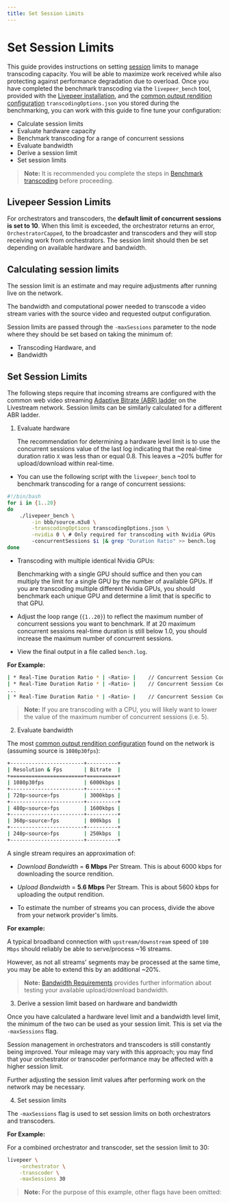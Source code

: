 ```yaml
---
title: Set Session Limits
---
```


# Set Session Limits

This guide provides instructions on setting [session](/video-miners/terminology#session) limits to manage transcoding capacity. You will be able to maximize work received while also protecting against performance degradation due to overload. Once you have completed the benchmark transcoding via the `livepeer_bench` tool, provided with the [Livepeer installation](/installation/install-livepeer/), and the [common output rendition configuration](https://github.com/livepeer/go-livepeer/blob/master/cmd/livepeer_bench/transcodingOptions.json) `transcodingOptions.json` you stored during the benchmarking, you can work with this guide to fine tune your configuration:

- Calculate session limits
- Evaluate hardware capacity
- Benchmark transcoding for a range of concurrent sessions
- Evaluate bandwidth
- Derive a session limit
- Set session limits

> **Note:** It is recommended you complete the steps in [Benchmark transcoding](/guides/orchestrating/benchmark-transcoding) before proceeding.

## Livepeer Session Limits

For orchestrators and transcoders, the **default limit of concurrent sessions is set to 10**. When this limit is exceeded, the orchestrator returns an error, `OrchestratorCapped`, to the broadcaster and transcoders and they will stop receiving work from orchestrators. The session limit should then be set depending on available hardware and bandwidth.

## Calculating session limits

The session limit is an estimate and may require adjustments after running live on the network.

The bandwidth and computational power needed to transcode a video stream varies with the source video and requested output configuration.

Session limits are passed through the `-maxSessions` parameter to the node where they should be set based on taking the minimum of:

- Transcoding Hardware, and
- Bandwidth

## Set Session Limits

The following steps require that incoming streams are configured with the common web video streaming [Adaptive Bitrate (ABR) ladder](/video-miners/terminology) on the Livestream network. Session limits can be similarly calculated for a different ABR ladder.

1. Evaluate hardware

   The recommendation for determining a hardware level limit is to use the concurrent sessions value of the last log indicating that the real-time duration ratio `X` was less than or equal 0.8. This leaves a ~20% buffer for upload/download within real-time.

- You can use the following script with the `livepeer_bench` tool to benchmark transcoding for a range of concurrent sessions:

```bash
#!/bin/bash
for i in {1..20}
do
    ./livepeer_bench \
        -in bbb/source.m3u8 \
        -transcodingOptions transcodingOptions.json \
        -nvidia 0 \ # Only required for transcoding with Nvidia GPUs
        -concurrentSessions $i |& grep "Duration Ratio" >> bench.log
done
```

- Transcoding with multiple identical Nvidia GPUs:

  Benchmarking with a single GPU should suffice and then you can multiply the limit for a single GPU by the number of available GPUs. If you are transcoding multiple different Nvidia GPUs, you should benchmark each unique GPU and determine a limit that is specific to that GPU.

- Adjust the loop range (`{1..20}`) to reflect the maximum number of concurrent sessions you want to benchmark. If at 20 maximum concurrent sessions real-time duration is still below 1.0, you should increase the maximum number of concurrent sessions.

- View the final output in a file called `bench.log`.

**For Example:**

```bash
| * Real-Time Duration Ratio * | <Ratio> |    // Concurrent Session Count 1
| * Real-Time Duration Ratio * | <Ratio> |    // Concurrent Session Count 2
...
| * Real-Time Duration Ratio * | <Ratio> |    // Concurrent Session Count 20
```

> **Note:** If you are transcoding with a CPU, you will likely want to lower the value of the maximum number of concurrent sessions (i.e. 5).

2. Evaluate bandwidth

The most [common output rendition configuration](https://github.com/livepeer/go-livepeer/blob/master/cmd/livepeer_bench/transcodingOptions.json) found on the network is (assuming source is `1080p30fps`):

```bash
+------------------------+----------+
| Resolution & Fps       | Bitrate  |
+========================+==========+
| 1080p30fps             | 6000kbps |
+------------------------+----------+
| 720p<source>fps        | 3000kbps |
+------------------------+----------+
| 480p<source>fps        | 1600kbps |
+------------------------+----------+
| 360p<source>fps        | 800kbps  |
+------------------------+----------+
| 240p<source>fps        | 250kbps  |
+------------------------+----------+
```

A single stream requires an approximation of:

- _Download Bandwidth_ = **6 Mbps** Per Stream. This is about 6000 kbps for downloading the source rendition.

- _Upload Bandwidth_ = **5.6 Mbps** Per Stream. This is about 5600 kbps for uploading the output rendition.

- To estimate the number of streams you can process, divide the above from your network provider's limits.

**For example:**

A typical broadband connection with `upstream/downstream` speed of `100 Mbps` should reliably be able to serve/process ~16 streams.

However, as not all streams' segments may be processed at the same time, you may be able to extend this by an additional ~20%.

> **Note:** [Bandwidth Requirements](/reference/go-livepeer/bandwidth-requirements) provides further information about testing your available upload/download bandwidth.

3. Derive a session limit based on hardware and bandwidth

Once you have calculated a hardware level limit and a bandwidth level limit, the minimum of the two can be used as your session limit. This is set via the `-maxSessions` flag.

Session management in orchestrators and transcoders is still constantly being improved. Your mileage may vary with this approach; you may find that your orchestrator or transcoder performance may be affected with a higher session limit.

Further adjusting the session limit values after performing work on the network may be necessary.

4. Set session limits

The `-maxSessions` flag is used to set session limits on both orchestrators and transcoders.

**For Example:**

For a combined orchestrator and transcoder, set the session limit to 30:

```bash
livepeer \
    -orchestrator \
    -transcoder \
    -maxSessions 30
```

> **Note:** For the purpose of this example, other flags have been omitted:
